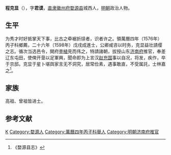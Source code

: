 '''程克显'''（{{bd|？||？|catIdx=}}），字'''君谟'''，[[直隶|直隶]][[徽州府|徽州府]][[婺源县|婺源县]]城西人，[[明朝|明朝]]政治人物。

== 生平 ==
为秀才时好抵掌天下事，比古之牵裾折牍者，识者许之。領萬曆四年（1576年）丙子科鄉薦，二十六年（1598年）戊戌成進士，公卿咸咨以时务，克显益壮請缨之志。循次当选邑令，開府[[李植|李植]]見而伟之，特請諸朝，拔授山东[[济南府|济南府]]推官，奉差辽东屯田，使俾开垦以足軍興，聞命即为上言汉[[赵充国|赵充国]]事以自况，将发，疾作，卒于京邸。克显于星卜堪舆家言无不洞究，居常俭素，遇事敢直，不受属託，士林嘉之<ref>《婺源县志》</ref>。

== 家族 ==
高祖、曾祖皆进士。

==参考文献==
{{reflist}}

{{萬曆二十六年戊戌科殿試金榜}}

{{Authority control}}

{{DEFAULTSORT:}}
[[Category:程姓|K]]
[[Category:婺源人|Category:婺源人]]
[[Category:萬曆四年丙子科舉人|Category:萬曆四年丙子科舉人]]
[[Category:明朝济南府推官|Category:明朝济南府推官]]